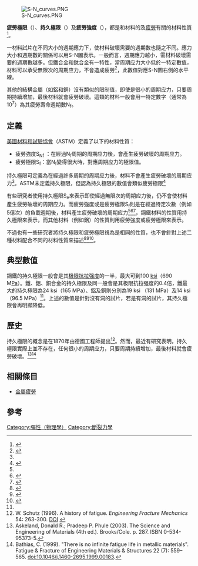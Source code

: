 [[Image:S-N_curves.PNG|thumb]]

'''疲勞極限'''（{{lang|en|'''Fatigue limit'''}}）、'''持久極限'''（{{lang|en|'''endurance limit'''}}）及'''疲勞強度'''（{{lang|en|'''Fatigue strength'''}}），都是和材料的{{link-en|周期应力|cyclic stress}}及[[金屬疲勞|疲勞]]有關的材料性質<ref name="BandJ">{{cite book
| title = Mechanics of Materials
| url = https://archive.org/details/mechanicsofmater0002beer
| edition = 2nd
| last = Beer
| first = Ferdinand P.
| coauthors = E. Russell Johnston, Jr.
| year = 1992
| publisher = McGraw-Hill, Inc.
| isbn = 0-07-837340-9
| page = [https://archive.org/details/mechanicsofmater0002beer/page/51 51]
| authorlink = Ferdinand Beer}}</ref>。

一材料試片在不同大小的週期應力下，使材料破壞需要的週期數也隨之不同。應力大小和週期數的關係可以用S-N圖表示。一般而言，週期應力越小，需材料破壞需要的週期數越多。但鐵合金和鈦合金有一特性，當周期应力大小低於一特定數值，材料可以承受無限次的周期应力，不會造成疲勞<ref name = "MFandE">{{cite web
| url = http://www.roymech.co.uk/Useful_Tables/Fatigue/Fatigue.html
| title = Metal Fatigue and Endurance
| accessdate = 2008-04-18
| archive-url = https://web.archive.org/web/20120415084023/http://www.roymech.co.uk/Useful_Tables/Fatigue/Fatigue.html
| archive-date = 2012-04-15
| dead-url = yes
}}</ref>，此數值對應S-N圖右側的水平線。

其他的結構金屬（如鋁和銅）沒有類似的限制值，即使是很小的周期应力，只要周期持續增加，最後材料就會疲勞破壞。這類的材料一般會用一特定數字（通常為10<sup>7</sup>）為其疲勞壽命週期數N<sub>f</sub>。

== 定義 ==
[[美國材料和試驗協會|美國材料和試驗協會]]（ASTM）定義了以下的材料性質：
*疲勞強度S<sub>Nf</sub> ：在經過N<sub>f</sub>周期的周期应力後，會產生疲勞破壞的周期应力。
*疲勞極限S<sub>f</sub>：當N<sub>f</sub>變得很大時，對應周期应力的極限值。

持久極限可定義為在經過許多周期的周期应力後，材料不會產生疲勞破壞的周期应力<ref name="BandJ"/>。ASTM未定義持久極限，但認為持久極限的數值會類似疲勞極限<ref name="Stephens">{{cite book
| title = Metal Fatigue in Engineering
| url = https://archive.org/details/metalfatigueengi00step
| edition = 2nd
| last = Stephens
| first = Ralph I.
| year = 2001
| publisher = John Wiley & Sons, Inc.
| isbn = 0-471-51059-9
| page = [https://archive.org/details/metalfatigueengi00step/page/n46 69]}}</ref>

有些研究者使用持久極限S<sub>e</sub>來表示即使經過無限次的周期应力後，仍不會使材料產生疲勞破壞的周期应力。而疲勞強度或是疲勞極限S<sub>f</sub>則是在經過特定次數（例如5億次）的負載週期後，材料產生疲勞破壞的周期应力<ref name="BandJ"/><ref name = "Bydynas">{{cite book
| title = Advanced Strength and Applied Stress Analysis
| url = https://archive.org/details/advancedstrength00budy
| edition = 2nd
| last = Budynas
| first = Richard G.
| year = 1999
| publisher = McGraw-Hill, Inc.
| isbn = 0-07-008985-X
| pages = [https://archive.org/details/advancedstrength00budy/page/n549 532]–533}}</ref><ref name = "Askeland">{{cite book
| title = The Science and Engineering of Materials
| url = https://archive.org/details/scienceengineeri0000aske
| edition = 4th
| last = Askeland
| first = Donald R.
| coauthors = Pradeep P. Phule
| year = 2003
| publisher = Brooks/Cole
| isbn = 0-534-95373-5
| page = [https://archive.org/details/scienceengineeri0000aske/page/287 287]}}</ref>，鋼鐵材料的性質用持久極限來表示，而其他材料（例如鋁）的性質則用疲勞強度或疲勞極限來表示。

不過也有一些研究者將持久極限和疲勞極限視為是相同的性質，也不會針對上述二種材料配合不同的材料性質來描述<ref name="Hibbeler">{{cite book
| title = Mechanics of Materials
| url = https://archive.org/details/mechanicsofmater0000hibb_j6h4
| edition = 5th
| last = Hibbeler
| first = R. C.
| year = 2003
| publisher = Pearson Education, Inc.
| isbn = 0-13-008181-7
| page = [https://archive.org/details/mechanicsofmater0000hibb_j6h4/page/110 110]}}</ref><ref name="Dowling">{{cite book
| title = Mechanical Behavior of Materials
| edition = 2nd
| last = Dowling
| first = Norman E.
| year = 1998
| publisher = Printice-Hall, Inc.
| isbn = 0-13-905720-X
| page = 365}}</ref><ref name="Barber">{{cite book
| title = Intermediate Mechanics of Materials
| url = https://archive.org/details/intermediatemech0000barb
| last = Barber
| first = J. R.
| year = 2001
| publisher = McGraw-Hill
| isbn = 0-07-232519-4
| page = [https://archive.org/details/intermediatemech0000barb/page/65 65]}}</ref>。

== 典型數值 ==
鋼鐵的持久極限一般會是其[[极限抗拉强度|极限抗拉强度]]的一半，最大可到100 [[磅力每平方英寸|ksi]]（690 M[[帕斯卡|Pa]]）。鐵、鋁、銅合金的持久極限及同一般會是其极限抗拉强度的0.4倍，鐵最大的持久極限為24 ksi（165 MPa）、鋁及銅則分別為19 ksi （131 MPa）及14 ksi（96.5 MPa）<ref name = "MFandE"/>。上述的數值是針對沒有洞的試片，若是有洞的試片，其持久極限會再明顯降低。

== 歷史 ==
持久極限的概念是在1870年由德國工程師{{link-en|奧古斯都·沃勒|August Wöhler}}提出<ref name=schutz>W. Schutz (1996). A history of fatigue. ''Engineering Fracture Mechanics'' 54: 263-300. [http://dx.doi.org/10.1016/0013-7944(95)00178-6 DOI] {{Wayback|url=http://dx.doi.org/10.1016/0013-7944(95)00178-6 |date=20200314170403 }}</ref>。然而，最近有研究表明，持久極限實際上並不存在，任何很小的周期应力，只要周期持續增加，最後材料就會疲勞破壞。<ref>Askeland, Donald R.; Pradeep P. Phule (2003). The Science and Engineering of Materials (4th ed.). Brooks/Cole. p. 287. ISBN 0-534-95373-5.</ref><ref>Bathias, C. (1999). "There is no infinite fatigue life in metallic materials". Fatigue & Fracture of Engineering Materials & Structures 22 (7): 559–565. doi:10.1046/j.1460-2695.1999.00183.</ref>

== 相關條目 ==
*[[金屬疲勞|金屬疲勞]]

== 參考 ==
{{reflist|2}}

[[Category:彈性（物理學）|Category:彈性（物理學）]]
[[Category:斷裂力學|Category:斷裂力學]]
